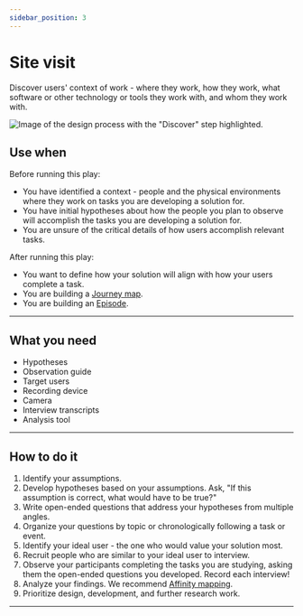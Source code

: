 ```yaml
---
sidebar_position: 3
---
```


# Site visit

Discover users' context of work - where they work, how they work, what software or other technology or tools they work with, and whom they work with.

<ImageBlock>

![Image of the design process with the "Discover" step highlighted.](./images/site-visit.png)

</ImageBlock>

## Use when 

Before running this play:

- You have identified a context - people and the physical environments where they work on tasks you are developing a solution for.
- You have initial hypotheses about how the people you plan to observe will accomplish the tasks you are developing a solution for.
- You are unsure of the critical details of how users accomplish relevant tasks.

After running this play:

- You want to define how your solution will align with how your users complete a task.
- You are building a [Journey map](/core/other/ux-plays/journey-mapping/define).
- You are building an [Episode](/core/other/ux-plays/episode-model).
 
---

## What you need

- Hypotheses
- Observation guide
- Target users
- Recording device
- Camera
- Interview transcripts
- Analysis tool

---

## How to do it

1. Identify your assumptions.
2. Develop hypotheses based on your assumptions. Ask, "If this assumption is correct, what would have to be true?"
3. Write open-ended questions that address your hypotheses from multiple angles. 
4. Organize your questions by topic or chronologically following a task or event.
5. Identify your ideal user - the one who would value your solution most. 
6. Recruit people who are similar to your ideal user to interview.
7. Observe your participants completing the tasks you are studying, asking them the open-ended questions you developed. Record each interview!
8. Analyze your findings. We recommend [Affinity mapping](/core/other/ux-plays/affinity-mapping).
9. Prioritize design, development, and further research work.

---

<PlayHelp />
